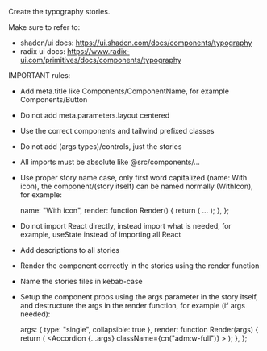 Create the typography stories.

Make sure to refer to: 
- shadcn/ui docs: https://ui.shadcn.com/docs/components/typography
- radix ui docs: https://www.radix-ui.com/primitives/docs/components/typography

IMPORTANT rules:
- Add meta.title like Components/ComponentName, for example Components/Button
- Do not add meta.parameters.layout centered
- Use the correct components and tailwind prefixed classes
- Do not add (args types)/controls, just the stories
- All imports must be absolute like @src/components/...
- Use proper story name case, only first word capitalized (name: With icon), the component/(story itself) can be named normally (WithIcon), for example:

  name: "With icon",
  render: function Render() {
    return (
      <Field>
        ...
      </Field>
    );
  },
};

- Do not import React directly, instead import what is needed, for example, useState instead of importing all React
- Add descriptions to all stories
- Render the component correctly in the stories using the render function
- Name the stories files in kebab-case
- Setup the component props using the args parameter in the story itself, and destructure the args in the render function, for example (if args needed):

  args: { type: "single", collapsible: true },
  render: function Render(args) {
    return (
      <Accordion
        {...args}
        className={cn("adm:w-full")}
      >
      </Accordion>
    );
  },
};